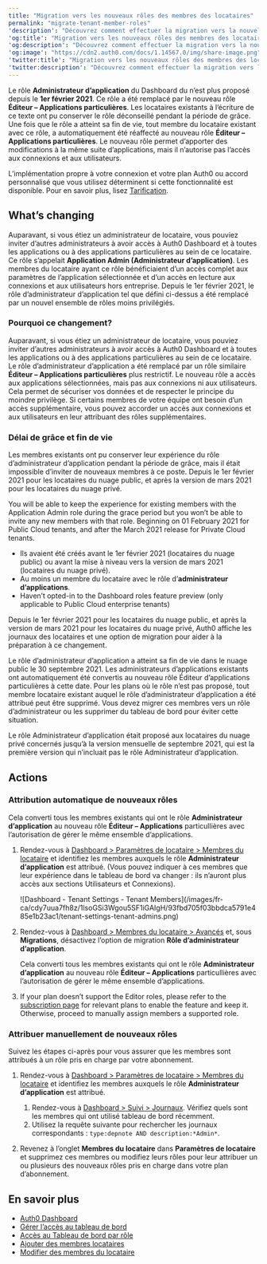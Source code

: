 ```yaml
---
title: "Migration vers les nouveaux rôles des membres des locataires"
permalink: "migrate-tenant-member-roles"
'description': "Découvrez comment effectuer la migration vers la nouvelle fonctionnalité consacrée aux rôles des membres des locataires du Dashboard."
'og:title': "Migration vers les nouveaux rôles des membres des locataires"
'og:description': "Découvrez comment effectuer la migration vers la nouvelle fonctionnalité consacrée aux rôles des membres des locataires du Dashboard."
'og:image': "https://cdn2.auth0.com/docs/1.14567.0/img/share-image.png"
'twitter:title': "Migration vers les nouveaux rôles des membres des locataires"
'twitter:description': "Découvrez comment effectuer la migration vers la nouvelle fonctionnalité consacrée aux rôles des membres des locataires du Dashboard."
---
```


Le rôle **Administrateur d’application** du Dashboard du n’est plus proposé depuis le **1er février 2021**. Ce rôle a été remplacé par le nouveau rôle **Éditeur – Applications particulières**. Les locataires existants à l’écriture de ce texte ont pu conserver le rôle déconseillé pendant la période de grâce. Une fois que le rôle a atteint sa fin de vie, tout membre du locataire existant avec ce rôle, a automatiquement été réaffecté au nouveau rôle **Éditeur – Applications particulières**. Le nouveau rôle permet d’apporter des modifications à la même suite d’applications, mais il n’autorise pas l’accès aux connexions et aux utilisateurs.

<Card title="La disponibilité varie selon le plan Auth0">

L’implémentation propre à votre connexion et votre plan Auth0 ou accord personnalisé que vous utilisez déterminent si cette fonctionnalité est disponible. Pour en savoir plus, lisez [Tarification](https://auth0.com/pricing).

</Card>

## What’s changing

Auparavant, si vous étiez un administrateur de locataire, vous pouviez inviter d’autres administrateurs à avoir accès à <Tooltip href="/docs/docs/fr-ca/glossary?term=auth0-dashboard" tip="Auth0 Dashboard
Principal produit d’Auth0 pour configurer vos services." cta="Voir le glossaire">Auth0 Dashboard</Tooltip> et à toutes les applications ou à des applications particulières au sein de ce locataire. Ce rôle s’appelait **Application Admin (Administrateur d’application)**. Les membres du locataire ayant ce rôle bénéficiaient d’un accès complet aux paramètres de l’application sélectionnée et d’un accès en lecture aux connexions et aux utilisateurs hors entreprise. Depuis le 1er février 2021, le rôle d’administrateur d’application tel que défini ci-dessus a été remplacé par un nouvel ensemble de rôles moins privilégiés.

### Pourquoi ce changement?

Auparavant, si vous étiez un administrateur de locataire, vous pouviez inviter d’autres administrateurs à avoir accès à Auth0 Dashboard et à toutes les applications ou à des applications particulières au sein de ce locataire. Le rôle d’administrateur d’application a été remplacé par un rôle similaire **Éditeur – Applications particulières** plus restrictif. Le nouveau rôle a accès aux applications sélectionnées, mais pas aux connexions ni aux utilisateurs. Cela permet de sécuriser vos données et de respecter le principe du moindre privilège. Si certains membres de votre équipe ont besoin d’un accès supplémentaire, vous pouvez accorder un accès aux connexions et aux utilisateurs en leur attribuant des rôles supplémentaires.

### Délai de grâce et fin de vie

Les membres existants ont pu conserver leur expérience du rôle d’administrateur d’application pendant la période de grâce, mais il était impossible d’inviter de nouveaux membres à ce poste. Depuis le 1er février 2021 pour les locataires du nuage public, et après la version de mars 2021 pour les locataires du nuage privé.

You will be able to keep the experience for existing members with the Application Admin role during the grace period but you won’t be able to invite any new members with that role. Beginning on 01 February 2021 for Public Cloud tenants, and after the March 2021 release for Private Cloud tenants.

* Ils avaient été créés avant le 1er février 2021 (locataires du nuage public) ou avant la mise à niveau vers la version de mars 2021 (locataires du nuage privé).
* Au moins un membre du locataire avec le rôle d’**administrateur d’applications**.
* Haven’t opted-in to the Dashboard roles feature preview (only applicable to Public Cloud enterprise tenants)

Depuis le 1er février 2021 pour les locataires du nuage public, et après la version de mars 2021 pour les locataires du nuage privé, Auth0 affiche les journaux des locataires et une option de migration pour aider à la préparation à ce changement.

Le rôle d’administrateur d’application a atteint sa fin de vie dans le nuage public le 30 septembre 2021. Les administrateurs d’applications existants ont automatiquement été convertis au nouveau rôle Éditeur d’applications particulières à cette date. Pour les plans où le rôle n’est pas proposé, tout membre locataire existant auquel le rôle d’administrateur d’application a été attribué peut être supprimé. Vous devez migrer ces membres vers un rôle d’administrateur ou les supprimer du tableau de bord pour éviter cette situation.

Le rôle Administrateur d’application était proposé aux locataires du nuage privé concernés jusqu’à la version mensuelle de septembre 2021, qui est la première version qui n’incluait pas le rôle Administrateur d’application.

## Actions

### Attribution automatique de nouveaux rôles

Cela converti tous les membres existants qui ont le rôle **Administrateur d’application** au nouveau rôle **Éditeur – Applications** particullières avec l’autorisation de gérer le même ensemble d’applications.

1. Rendez-vous à [Dashboard > Paramètres de locataire > Membres du locataire](https://manage.auth0.com/#/tenant/admins) et identifiez les membres auxquels le rôle **Administrateur d’application** est attribué. (Vous pouvez indiquer à ces membres que leur expérience dans le tableau de bord va changer : ils n’auront plus accès aux sections Utilisateurs et Connexions).

   <Frame>![Dashboard - Tenant Settings - Tenant Members](/images/fr-ca/cdy7uua7fh8z/1lsoGSi3Wgou5SF1iGAIgH/93fbd705f03bbdca5791e485e1b23ac1/tenant-settings-tenant-admins.png)</Frame>

2. Rendez-vous à [Dashboard > Membres du locataire > Avancés](https://manage.auth0.com/#/tenant/advanced) et, sous **Migrations**, désactivez l’option de migration **Rôle d’administrateur d’application**.

   Cela converti tous les membres existants qui ont le rôle **Administrateur d’application** au nouveau rôle **Éditeur – Applications** particullières avec l’autorisation de gérer le même ensemble d’applications.
3. If your plan doesn’t support the Editor roles, please refer to the [subscription page](https://manage.auth0.com/#/tenant/billing/subscription) for relevant plans to enable the feature and keep it. Otherwise, proceed to manually assign members a supported role.

### Attribuer manuellement de nouveaux rôles

Suivez les étapes ci-après pour vous assurer que les membres sont attribués à un rôle pris en charge par votre abonnement.

1. Rendez-vous à [Dashboard > Paramètres de locataire > Membres du locataire](https://manage.auth0.com/#/tenant/admins) et identifiez les membres auxquels le rôle **Administrateur d’application** est attribué.

   1. Rendez-vous à [Dashboard > Suivi > Journaux](https://manage.auth0.com/#/logs). Vérifiez quels sont les membres qui ont utilisé tableau de bord récemment.
   2. Utilisez la requête suivante pour rechercher les journaux correspondants : `type:depnote AND description:*Admin*`.
2. Revenez à l’onglet **Membres du locataire** dans **Paramètres de locataire** et supprimez ces membres ou modifiez leurs rôles pour leur attribuer un ou plusieurs des nouveaux rôles pris en charge dans votre plan d’abonnement.

## En savoir plus

* [Auth0 Dashboard](/docs/fr-ca/get-started/auth0-overview/dashboard)
* [Gérer l’accès au tableau de bord](/docs/fr-ca/get-started/manage-dashboard-access)
* [Accès au Tableau de bord par rôle](/docs/fr-ca/get-started/manage-dashboard-access/feature-access-by-role)
* [Ajouter des membres locataires](/docs/fr-ca/get-started/manage-dashboard-access/add-dashboard-users)
* [Modifier des membres du locataire](/docs/fr-ca/get-started/manage-dashboard-access/edit-dashboard-users)